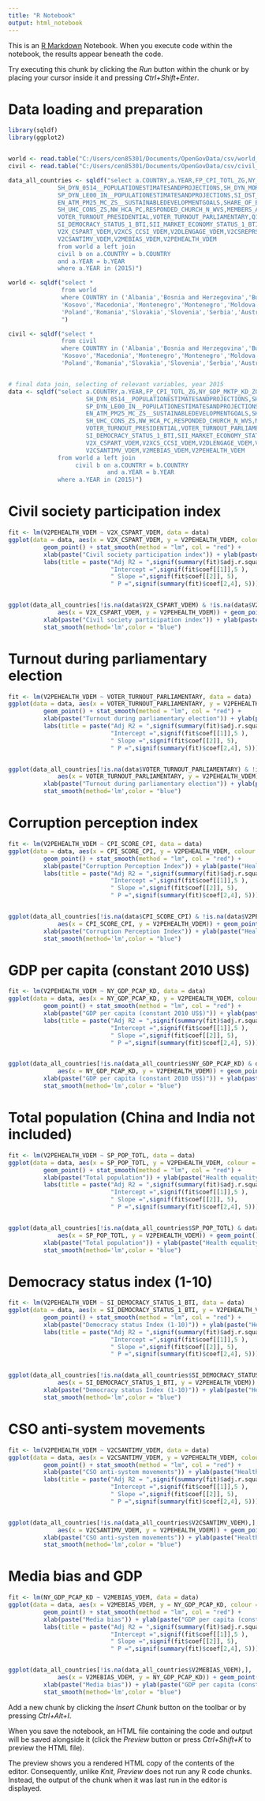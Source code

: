 ---
title: "R Notebook"
output: html_notebook
---

This is an [R Markdown](http://rmarkdown.rstudio.com) Notebook. When you execute code within the notebook, the results appear beneath the code. 

Try executing this chunk by clicking the *Run* button within the chunk or by placing your cursor inside it and pressing *Ctrl+Shift+Enter*. 


# Data loading and preparation

```{r}
library(sqldf)
library(ggplot2)


world <- read.table("C:/Users/cen85301/Documents/OpenGovData/csv/world_bank_selected.csv", header=TRUE, sep=" ")
civil <- read.table("C:/Users/cen85301/Documents/OpenGovData/csv/civil_society_selected.csv", header=TRUE, sep=" ")

data_all_countries <- sqldf("select a.COUNTRY,a.YEAR,FP_CPI_TOTL_ZG,NY_GDP_MKTP_KD_ZG,SP_POP_TOTL,SH_DYN_NCOM_ZS,NY_GDP_PCAP_KD,
              SH_DYN_0514__POPULATIONESTIMATESANDPROJECTIONS,SH_DYN_MORT__POPULATIONESTIMATESANDPROJECTIONS,
              SP_DYN_LE00_IN__POPULATIONESTIMATESANDPROJECTIONS,SI_DST_FRST_20,
              EN_ATM_PM25_MC_ZS__SUSTAINABLEDEVELOPMENTGOALS,SHARE_OF_EMPLOYED_IN_TOTAL_POPULATION,
              SH_UHC_CONS_ZS,NW_HCA_PC,RESPONDED_CHURCH_N_WVS,MEMBERS_ANY_PCT_WVS,CPI_SCORE_CPI,
              VOTER_TURNOUT_PRESIDENTIAL,VOTER_TURNOUT_PARLIAMENTARY,Q13_2_CIVIL_SOCIETY_TRADITIONS_BTI,
              SI_DEMOCRACY_STATUS_1_BTI,SII_MARKET_ECONOMY_STATUS_1_BTI,POPULATION_RED_CROSS,
              V2X_CSPART_VDEM,V2XCS_CCSI_VDEM,V2DLENGAGE_VDEM,V2CSREPRSS_VDEM,V2CSCNSULT_VDEM,V2CSPRTCPT_VDEM,
              V2CSANTIMV_VDEM,V2MEBIAS_VDEM,V2PEHEALTH_VDEM
              from world a left join
              civil b on a.COUNTRY = b.COUNTRY
              and a.YEAR = b.YEAR
              where a.YEAR in (2015)")

world <- sqldf("select * 
               from world 
               where COUNTRY in ('Albania','Bosnia and Herzegovina','Bulgaria','Czech Republic','Croatia','Hungary',
               'Kosovo','Macedonia','Montenegro','Montenegro','Moldova',
               'Poland','Romania','Slovakia','Slovenia','Serbia','Austria')
               ")

civil <- sqldf("select * 
               from civil 
               where COUNTRY in ('Albania','Bosnia and Herzegovina','Bulgaria','Czech Republic','Croatia','Hungary',
               'Kosovo','Macedonia','Montenegro','Montenegro','Moldova',
               'Poland','Romania','Slovakia','Slovenia','Serbia','Austria')")


# final data join, selecting of relevant variables, year 2015
data <- sqldf("select a.COUNTRY,a.YEAR,FP_CPI_TOTL_ZG,NY_GDP_MKTP_KD_ZG,SP_POP_TOTL,SH_DYN_NCOM_ZS,NY_GDP_PCAP_KD,
                      SH_DYN_0514__POPULATIONESTIMATESANDPROJECTIONS,SH_DYN_MORT__POPULATIONESTIMATESANDPROJECTIONS,
                      SP_DYN_LE00_IN__POPULATIONESTIMATESANDPROJECTIONS,SI_DST_FRST_20,
                      EN_ATM_PM25_MC_ZS__SUSTAINABLEDEVELOPMENTGOALS,SHARE_OF_EMPLOYED_IN_TOTAL_POPULATION,
                      SH_UHC_CONS_ZS,NW_HCA_PC,RESPONDED_CHURCH_N_WVS,MEMBERS_ANY_PCT_WVS,CPI_SCORE_CPI,
                      VOTER_TURNOUT_PRESIDENTIAL,VOTER_TURNOUT_PARLIAMENTARY,Q13_2_CIVIL_SOCIETY_TRADITIONS_BTI,
                      SI_DEMOCRACY_STATUS_1_BTI,SII_MARKET_ECONOMY_STATUS_1_BTI,POPULATION_RED_CROSS,
                      V2X_CSPART_VDEM,V2XCS_CCSI_VDEM,V2DLENGAGE_VDEM,V2CSREPRSS_VDEM,V2CSCNSULT_VDEM,V2CSPRTCPT_VDEM,
                      V2CSANTIMV_VDEM,V2MEBIAS_VDEM,V2PEHEALTH_VDEM
              from world a left join
                   civil b on a.COUNTRY = b.COUNTRY
                            and a.YEAR = b.YEAR
              where a.YEAR in (2015)")
```



# Civil society participation index

```{r}
fit <- lm(V2PEHEALTH_VDEM ~ V2X_CSPART_VDEM, data = data)
ggplot(data = data, aes(x = V2X_CSPART_VDEM, y = V2PEHEALTH_VDEM, colour = COUNTRY)) + 
          geom_point() + stat_smooth(method = "lm", col = "red") +
          xlab(paste("Civil society participation index")) + ylab(paste("Health equality")) +
          labs(title = paste("Adj R2 = ",signif(summary(fit)$adj.r.squared, 5),
                             "Intercept =",signif(fit$coef[[1]],5 ),
                             " Slope =",signif(fit$coef[[2]], 5),
                             " P =",signif(summary(fit)$coef[2,4], 5)))


ggplot(data_all_countries[!is.na(data$V2X_CSPART_VDEM) & !is.na(data$V2PEHEALTH_VDEM),], 
              aes(x = V2X_CSPART_VDEM, y = V2PEHEALTH_VDEM)) + geom_point() +
          xlab(paste("Civil society participation index")) + ylab(paste("Health equality")) +
          stat_smooth(method='lm',color = "blue")
```



# Turnout during parliamentary election

```{r}
fit <- lm(V2PEHEALTH_VDEM ~ VOTER_TURNOUT_PARLIAMENTARY, data = data)
ggplot(data = data, aes(x = VOTER_TURNOUT_PARLIAMENTARY, y = V2PEHEALTH_VDEM, colour = COUNTRY)) + 
          geom_point() + stat_smooth(method = "lm", col = "red") +
          xlab(paste("Turnout during parliamentary election")) + ylab(paste("Health equality")) +
          labs(title = paste("Adj R2 = ",signif(summary(fit)$adj.r.squared, 5),
                             "Intercept =",signif(fit$coef[[1]],5 ),
                             " Slope =",signif(fit$coef[[2]], 5),
                             " P =",signif(summary(fit)$coef[2,4], 5)))


ggplot(data_all_countries[!is.na(data$VOTER_TURNOUT_PARLIAMENTARY) & !is.na(data$V2PEHEALTH_VDEM),], 
              aes(x = VOTER_TURNOUT_PARLIAMENTARY, y = V2PEHEALTH_VDEM)) + geom_point() +
          xlab(paste("Turnout during parliamentary election")) + ylab(paste("Health equality")) +
          stat_smooth(method='lm',color = "blue")
```


# Corruption perception index

```{r}
fit <- lm(V2PEHEALTH_VDEM ~ CPI_SCORE_CPI, data = data)
ggplot(data = data, aes(x = CPI_SCORE_CPI, y = V2PEHEALTH_VDEM, colour = COUNTRY)) + 
          geom_point() + stat_smooth(method = "lm", col = "red") +
          xlab(paste("Corruption Perception Index")) + ylab(paste("Health equality")) +
          labs(title = paste("Adj R2 = ",signif(summary(fit)$adj.r.squared, 5),
                             "Intercept =",signif(fit$coef[[1]],5 ),
                             " Slope =",signif(fit$coef[[2]], 5),
                             " P =",signif(summary(fit)$coef[2,4], 5)))


ggplot(data_all_countries[!is.na(data$CPI_SCORE_CPI) & !is.na(data$V2PEHEALTH_VDEM),], 
              aes(x = CPI_SCORE_CPI, y = V2PEHEALTH_VDEM)) + geom_point() +
          xlab(paste("Corruption Perception Index")) + ylab(paste("Health equality")) +
          stat_smooth(method='lm',color = "blue")
```


# GDP per capita (constant 2010 US$)

```{r}
fit <- lm(V2PEHEALTH_VDEM ~ NY_GDP_PCAP_KD, data = data)
ggplot(data = data, aes(x = NY_GDP_PCAP_KD, y = V2PEHEALTH_VDEM, colour = COUNTRY)) + 
          geom_point() + stat_smooth(method = "lm", col = "red") +
          xlab(paste("GDP per capita (constant 2010 US$)")) + ylab(paste("Health equality")) +
          labs(title = paste("Adj R2 = ",signif(summary(fit)$adj.r.squared, 5),
                             "Intercept =",signif(fit$coef[[1]],5 ),
                             " Slope =",signif(fit$coef[[2]], 5),
                             " P =",signif(summary(fit)$coef[2,4], 5)))


ggplot(data_all_countries[!is.na(data_all_countries$NY_GDP_PCAP_KD) & data_all_countries$NY_GDP_PCAP_KD < 100000,], 
              aes(x = NY_GDP_PCAP_KD, y = V2PEHEALTH_VDEM)) + geom_point() +
          xlab(paste("GDP per capita (constant 2010 US$)")) + ylab(paste("Health equality")) +
          stat_smooth(method='lm',color = "blue")
```


# Total population (China and India not included)

```{r}
fit <- lm(V2PEHEALTH_VDEM ~ SP_POP_TOTL, data = data)
ggplot(data = data, aes(x = SP_POP_TOTL, y = V2PEHEALTH_VDEM, colour = COUNTRY)) + 
          geom_point() + stat_smooth(method = "lm", col = "red") +
          xlab(paste("Total population")) + ylab(paste("Health equality")) +
          labs(title = paste("Adj R2 = ",signif(summary(fit)$adj.r.squared, 5),
                             "Intercept =",signif(fit$coef[[1]],5 ),
                             " Slope =",signif(fit$coef[[2]], 5),
                             " P =",signif(summary(fit)$coef[2,4], 5)))


ggplot(data_all_countries[!is.na(data_all_countries$SP_POP_TOTL) & data_all_countries$SP_POP_TOTL <= 50000000,], 
              aes(x = SP_POP_TOTL, y = V2PEHEALTH_VDEM)) + geom_point() +
          xlab(paste("Total population")) + ylab(paste("Health equality")) +
          stat_smooth(method='lm',color = "blue")
```


# Democracy status index (1-10)

```{r}
fit <- lm(V2PEHEALTH_VDEM ~ SI_DEMOCRACY_STATUS_1_BTI, data = data)
ggplot(data = data, aes(x = SI_DEMOCRACY_STATUS_1_BTI, y = V2PEHEALTH_VDEM, colour = COUNTRY)) + 
          geom_point() + stat_smooth(method = "lm", col = "red") +
          xlab(paste("Democracy status Index (1-10)")) + ylab(paste("Health equality")) +
          labs(title = paste("Adj R2 = ",signif(summary(fit)$adj.r.squared, 5),
                             "Intercept =",signif(fit$coef[[1]],5 ),
                             " Slope =",signif(fit$coef[[2]], 5),
                             " P =",signif(summary(fit)$coef[2,4], 5)))


ggplot(data_all_countries[!is.na(data_all_countries$SI_DEMOCRACY_STATUS_1_BTI),], 
              aes(x = SI_DEMOCRACY_STATUS_1_BTI, y = V2PEHEALTH_VDEM)) + geom_point() +
          xlab(paste("Democracy status Index (1-10)")) + ylab(paste("Health equality")) +
          stat_smooth(method='lm',color = "blue")
```

# CSO anti-system movements

```{r}
fit <- lm(V2PEHEALTH_VDEM ~ V2CSANTIMV_VDEM, data = data)
ggplot(data = data, aes(x = V2CSANTIMV_VDEM, y = V2PEHEALTH_VDEM, colour = COUNTRY)) + 
          geom_point() + stat_smooth(method = "lm", col = "red") +
          xlab(paste("CSO anti-system movements")) + ylab(paste("Health equality")) +
          labs(title = paste("Adj R2 = ",signif(summary(fit)$adj.r.squared, 5),
                             "Intercept =",signif(fit$coef[[1]],5 ),
                             " Slope =",signif(fit$coef[[2]], 5),
                             " P =",signif(summary(fit)$coef[2,4], 5)))


ggplot(data_all_countries[!is.na(data_all_countries$V2CSANTIMV_VDEM),], 
              aes(x = V2CSANTIMV_VDEM, y = V2PEHEALTH_VDEM)) + geom_point() +
          xlab(paste("CSO anti-system movements")) + ylab(paste("Health equality")) +
          stat_smooth(method='lm',color = "blue")

```


# Media bias and GDP

```{r}
fit <- lm(NY_GDP_PCAP_KD ~ V2MEBIAS_VDEM, data = data)
ggplot(data = data, aes(x = V2MEBIAS_VDEM, y = NY_GDP_PCAP_KD, colour = COUNTRY)) + 
          geom_point() + stat_smooth(method = "lm", col = "red") +
          xlab(paste("Media bias")) + ylab(paste("GDP per capita (constant 2010 US$)")) +
          labs(title = paste("Adj R2 = ",signif(summary(fit)$adj.r.squared, 5),
                             "Intercept =",signif(fit$coef[[1]],5 ),
                             " Slope =",signif(fit$coef[[2]], 5),
                             " P =",signif(summary(fit)$coef[2,4], 5)))


ggplot(data_all_countries[!is.na(data_all_countries$V2MEBIAS_VDEM),], 
              aes(x = V2MEBIAS_VDEM, y = NY_GDP_PCAP_KD)) + geom_point() +
          xlab(paste("Media bias")) + ylab(paste("GDP per capita (constant 2010 US$)")) +
          stat_smooth(method='lm',color = "blue")

```



Add a new chunk by clicking the *Insert Chunk* button on the toolbar or by pressing *Ctrl+Alt+I*.

When you save the notebook, an HTML file containing the code and output will be saved alongside it (click the *Preview* button or press *Ctrl+Shift+K* to preview the HTML file).

The preview shows you a rendered HTML copy of the contents of the editor. Consequently, unlike *Knit*, *Preview* does not run any R code chunks. Instead, the output of the chunk when it was last run in the editor is displayed.
